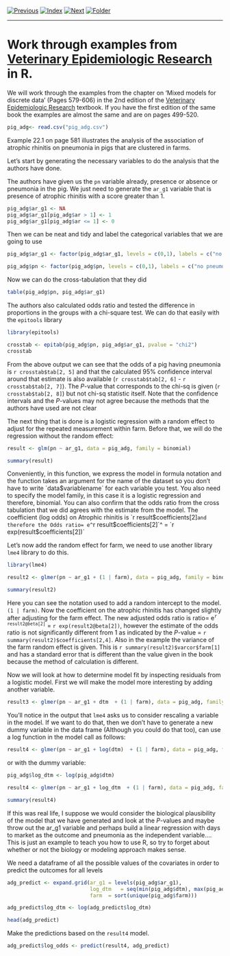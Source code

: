 [![Previous](../../img/previous.png)](../lesson5/lesson5_3.html)
[![Index](../../img/home.png)](../../index.html)
[![Next](../../img/next.png)](lesson6_2.html)
[![Folder](../../img/folder.png)](./)

---

# Work through examples from [Veterinary Epidemiologic Research](http://www.upei.ca/ver/) in R.

We will work through the examples from the chapter on 'Mixed models for
discrete data' (Pages 579-606) in the 2nd edition of the
[Veterinary Epidemiologic Research](http://www.upei.ca/ver/)
textbook. If you have the first edition of the same book the examples
are almost the same and are on pages 499-520.



```r
pig_adg<- read.csv("pig_adg.csv")

```

Example 22.1 on page 581 illustrates the analysis of the association
of atrophic rhinitis on pneumonia in pigs that are clustered in
farms.

Let's start by generating the necessary variables to do the analysis
that the authors have done.

The authors have given us the `pn` variable already, presence or
absence or pneumonia in the pig. We just need to generate the `ar_g1`
variable that is presence of atrophic rhinitis with a score greater
than 1.

```r
pig_adg$ar_g1 <- NA
pig_adg$ar_g1[pig_adg$ar > 1] <- 1
pig_adg$ar_g1[pig_adg$ar <= 1] <- 0
```

Then we can be neat and tidy and label the categorical variables that
we are going to use

```r
pig_adg$ar_g1 <- factor(pig_adg$ar_g1, levels = c(0,1), labels = c("no atrophic", "yes atrophic"))

pig_adg$pn <- factor(pig_adg$pn, levels = c(0,1), labels = c("no pneumonia", "mild-severe pneumonia"))

```

Now we can do the cross-tabulation that they did

```r
table(pig_adg$pn, pig_adg$ar_g1)

```

The authors also calculated odds ratio and tested the difference in
proportions in the groups with a chi-square test. We can do that
easily with the `epitools` library

```r
library(epitools)

crosstab <- epitab(pig_adg$pn, pig_adg$ar_g1, pvalue = "chi2")
crosstab

```

From the above output we can see that the odds of a pig having
pneumonia is `r crosstab$tab[2, 5]` and that the calculated 95% confidence
interval around that estimate is also available (`r crosstab$tab[2, 6]` -
`r crosstab$tab[2, 7]`).
The _P_-value that corresponds to the chi-sq is given
(`r crosstab$tab[2, 8]`) but not chi-sq statistic itself. Note that
the confidence intervals and the _P_-values may not agree because the
methods that the authors have used are not clear

The next thing that is done is a logistic regression with a random
effect to adjust for the repeated measurement within farm. Before that,
we will do the regression without the random effect:

```r

result <- glm(pn ~ ar_g1, data = pig_adg, family = binomial)

summary(result)

```

Conveniently, in this function, we express the model in formula
notation and the function takes an argument for the name of the
dataset so you don't have to write ´data$variablename´ for each
variable you test. You also need to specify the model family, in this
case it is a logistic regression and therefore, binomial. You can also
confirm that the odds ratio from the cross tabulation that we did
agrees with the estimate from the model. The coefficient (log odds) on
Atrophic rhinitis is `r result$coefficients[2]` and therefore the Odds
ratio=
e^`r result$coefficients[2]`^ = `r exp(result$coefficients[2])`

Let's now add the random effect for farm, we need to use another
library `lme4` library to do this.

```r

library(lme4)

result2 <- glmer(pn ~ ar_g1 + (1 | farm), data = pig_adg, family = binomial)

summary(result2)

```

Here you can see the notation used to add a random intercept to the
model. `(1 | farm)`. Now the coefficient on the atrophic rhinitis has
changed slightly after adjusting for the farm effect. The new adjusted
odds ratio is ratio=
e^`r result2@beta[2]`^ = `r exp(result2@beta[2])`, however the
estimate of the odds ratio is not significantly different from 1 as
indicated by the _P_-value = `r summary(result2)$coefficients[2,4]`.
Also in the example the variance of the farm random
effect is given. This is `r summary(result2)$varcor$farm[1]` and has a
standard error that is different than the value given in the book
because the method of calculation is different.

Now we will look at how to determine model fit by inspecting residuals
from a logistic model. First we will make the model more interesting
by adding another variable.

```r

result3 <- glmer(pn ~ ar_g1 + dtm  + (1 | farm), data = pig_adg, family = binomial)

```

You'll notice in the output that `lme4` asks us to consider rescaling
a variable in the model. If we want to do that, then we don't have to
generate a new dummy variable in the data frame (Although you could do
that too), can use a log function in the model call as follows:

```r

result4 <- glmer(pn ~ ar_g1 + log(dtm)  + (1 | farm), data = pig_adg, family = binomial)

```
or with the dummy variable:

```r

pig_adg$log_dtm <- log(pig_adg$dtm)

result4 <- glmer(pn ~ ar_g1 + log_dtm  + (1 | farm), data = pig_adg, family = binomial)

summary(result4)

```

If this was real life, I suppose we would consider the biological
plausibility of the model that we have generated and look at the
_P_-values and maybe throw out the ar_g1 variable and perhaps build a
linear regression with days to market as the outcome and pneumonia as
the independent variable.... This is just an example to teach you how
to use R, so try to forget about whether or not the biology or
modeling approach makes sense.

We need a dataframe of all the possible values of the covariates in
order to predict the outcomes for all levels

```r

adg_predict <- expand.grid(ar_g1 = levels(pig_adg$ar_g1),
                           log_dtm   = seq(min(pig_adg$dtm), max(pig_adg$dtm)),
                           farm  = sort(unique(pig_adg$farm)))

adg_predict$log_dtm <- log(adg_predict$log_dtm)

head(adg_predict)

```

Make the predictions based on the `result4` model.

```r

adg_predict$log_odds <- predict(result4, adg_predict)

```
